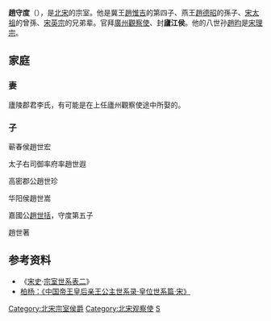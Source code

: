 '''趙守度'''（{{bd|？||？||catIdx=Z}}），是[[北宋|北宋]]的宗室。他是冀王[[趙惟吉|趙惟吉]]的第四子、燕王[[趙德昭|趙德昭]]的孫子、[[宋太祖|宋太祖]]的曾孫、[[宋英宗|宋英宗]]的兄弟辈。官拜[[廣州|廣州]][[觀察使|觀察使]]、封'''廬江侯'''。他的八世孙[[趙昀|趙昀]]是[[宋理宗|宋理宗]]。

== 家庭 ==

===妻===

廬陵郡君李氏，有可能是在上任廬州觀察使途中所娶的。

===子===

蕲春侯趙世宏

太子右司御率府率趙世遐

高密郡公趙世珍

华阳侯趙世嵩

嘉國公[[趙世括|趙世括]]，守度第五子

趙世著

== 参考资料 ==
*《[[宋史|宋史]]·[[s:宋史/卷216|宗室世系表二]]》
*[https://web.archive.org/web/20080521025637/http://nrch.cca.gov.tw/ccahome/website/site4/BY_Collect/b9000e0/e003/cca220003-li-wpkbbyb9000e0030159-0453-u.xml 柏杨：《中国帝王皇后亲王公主世系录·皇位世系篇·宋》]

{{宋朝人物小作品}}
[[Category:北宋宗室侯爵|Category:北宋宗室侯爵]]
[[Category:北宋观察使|Category:北宋观察使]]
[[Category:赵姓|S]]